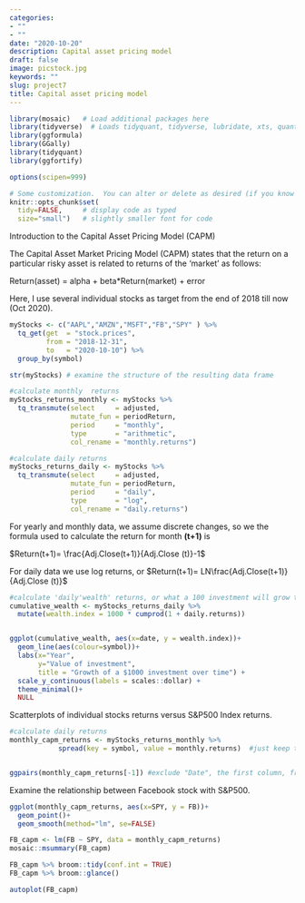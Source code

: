 ```yaml
---
categories:
- ""
- ""
date: "2020-10-20"
description: Capital asset pricing model
draft: false
image: picstock.jpg
keywords: ""
slug: project7
title: Capital asset pricing model
---
```


```r
library(mosaic)   # Load additional packages here 
library(tidyverse)  # Loads tidyquant, tidyverse, lubridate, xts, quantmod, TTR 
library(ggformula)
library(GGally)
library(tidyquant)
library(ggfortify)

options(scipen=999)

# Some customization.  You can alter or delete as desired (if you know what you are doing).
knitr::opts_chunk$set(
  tidy=FALSE,     # display code as typed
  size="small")   # slightly smaller font for code
```


Introduction to the Capital Asset Pricing Model (CAPM)

The Capital Asset Market Pricing Model (CAPM) states that the return on a particular risky asset is related to returns of the 'market' as follows: 

Return(asset) = alpha + beta*Return(market) + error
   
Here, I use several individual stocks as target from the end of 2018 till now (Oct 2020).

```r
myStocks <- c("AAPL","AMZN","MSFT","FB","SPY" ) %>%
  tq_get(get  = "stock.prices",
         from = "2018-12-31",
         to   = "2020-10-10") %>%
  group_by(symbol) 

str(myStocks) # examine the structure of the resulting data frame
```


```r

#calculate monthly  returns
myStocks_returns_monthly <- myStocks %>%
  tq_transmute(select     = adjusted, 
               mutate_fun = periodReturn, 
               period     = "monthly", 
               type       = "arithmetic",
               col_rename = "monthly.returns") 

#calculate daily returns
myStocks_returns_daily <- myStocks %>%
  tq_transmute(select     = adjusted, 
               mutate_fun = periodReturn, 
               period     = "daily", 
               type       = "log",
               col_rename = "daily.returns")  
```


For yearly and monthly data, we assume discrete changes, so we the formula used to calculate the return for month __(t+1)__ is 

$Return(t+1)= \frac{Adj.Close(t+1)}{Adj.Close (t)}-1$

For daily data we use log returns,  or $Return(t+1)= LN\frac{Adj.Close(t+1)}{Adj.Close (t)}$


```r
#calculate 'daily'wealth' returns, or what a 100 investment will grow to 
cumulative_wealth <- myStocks_returns_daily %>%
  mutate(wealth.index = 1000 * cumprod(1 + daily.returns))


ggplot(cumulative_wealth, aes(x=date, y = wealth.index))+
  geom_line(aes(colour=symbol))+
  labs(x="Year", 
       y="Value of investment", 
       title = "Growth of a $1000 investment over time") +
  scale_y_continuous(labels = scales::dollar) +
  theme_minimal()+
  NULL
```

Scatterplots of individual stocks returns versus S&P500 Index returns.

```r
#calculate daily returns
monthly_capm_returns <- myStocks_returns_monthly %>%
            spread(key = symbol, value = monthly.returns)  #just keep the period returns grouped by symbol


ggpairs(monthly_capm_returns[-1]) #exclude "Date", the first column, from the correlation matrix

```

Examine the relationship between Facebook stock with S&P500.

```r

ggplot(monthly_capm_returns, aes(x=SPY, y = FB))+
  geom_point()+
  geom_smooth(method="lm", se=FALSE)

FB_capm <- lm(FB ~ SPY, data = monthly_capm_returns)
mosaic::msummary(FB_capm)

FB_capm %>% broom::tidy(conf.int = TRUE)
FB_capm %>% broom::glance()

autoplot(FB_capm)
```

